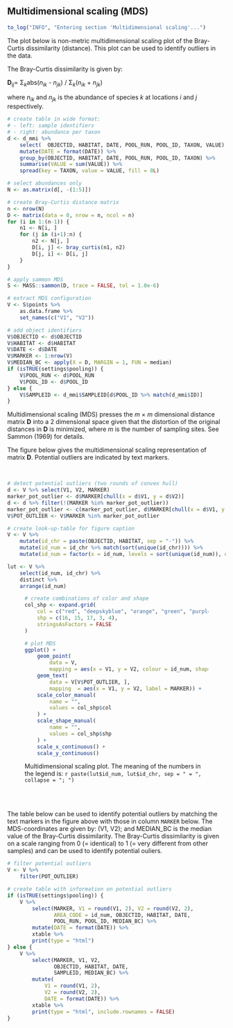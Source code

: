 
## Multidimensional scaling (MDS)

```r
to_log("INFO", "Entering section 'Multidimensional scaling'...")
```

The plot below is non-metric multidimensional scaling plot of the Bray-Curtis dissimilarity (distance). This plot can be used to identify outliers in the data. 

The Bray-Curtis dissimilarity is given by:

<b>D</b><sub>_ij_</sub>= &Sigma;<sub>_k_</sub>abs(_n_<sub>_ik_</sub> - _n_<sub>_jk_</sub>) / &Sigma;<sub>_k_</sub>(_n_<sub>_ik_</sub> + _n_<sub>_jk_</sub>)

where _n_<sub>_ik_</sub> and _n_<sub>_jk_</sub> is the abundance of species _k_ at locations _i_ and _j_ respectively.


```r
# create table in wide format: 
# - left: sample identifiers
# - right: abundance per taxon
d <- d_mmi %>%
    select(  OBJECTID, HABITAT, DATE, POOL_RUN, POOL_ID, TAXON, VALUE) %>%
    mutate(DATE = format(DATE)) %>%
    group_by(OBJECTID, HABITAT, DATE, POOL_RUN, POOL_ID, TAXON) %>%
    summarise(VALUE = sum(VALUE)) %>%
    spread(key = TAXON, value = VALUE, fill = 0L)

# select abundances only
N <- as.matrix(d[, -(1:5)])

# create Bray-Curtis distance matrix
n <- nrow(N)
D <- matrix(data = 0, nrow = n, ncol = n)
for (i in 1:(n-1)) {
    n1 <- N[i, ]
    for (j in (i+1):n) {
        n2 <- N[j, ]
        D[i, j] <- bray_curtis(n1, n2)
        D[j, i] <- D[i, j]
    }
}

# apply sammon MDS
S <- MASS::sammon(D, trace = FALSE, tol = 1.0e-6)

# extract MDS configuration
V <- S$points %>%
    as.data.frame %>%
    set_names(c("V1", "V2"))

# add object identifiers
V$OBJECTID <- d$OBJECTID
V$HABITAT <- d$HABITAT
V$DATE <- d$DATE
V$MARKER <- 1:nrow(V)
V$MEDIAN_BC <- apply(X = D, MARGIN = 1, FUN = median)
if (isTRUE(settings$pooling)) {
    V$POOL_RUN <- d$POOL_RUN
    V$POOL_ID <- d$POOL_ID
} else {
    V$SAMPLEID <- d_mmi$SAMPLEID[d$POOL_ID %>% match(d_mmi$ID)]
}

```

Multidimensional scaling (MDS) presses the _m_ &times; _m_ dimensional distance matrix <b>D</b> into a 2 dimensional space given that the distortion of the original distances in <b>D</b> is minimized, where _m_ is the number of sampling sites. See Sammon (1969) for details.

The figure below gives the multidimensional scaling representation of matrix <b>D</b>. Potential outliers are indicated by text markers.

<br>
```r
# detect potential outliers (two rounds of convex hull)
d <- V %>% select(V1, V2, MARKER)
marker_pot_outlier <- d$MARKER[chull(x = d$V1, y = d$V2)]
d <- d %>% filter(!(MARKER %in% marker_pot_outlier))
marker_pot_outlier <- c(marker_pot_outlier, d$MARKER[chull(x = d$V1, y = d$V2)])
V$POT_OUTLIER <- V$MARKER %in% marker_pot_outlier

# create look-up-table for figure caption
V <- V %>% 
    mutate(id_chr = paste(OBJECTID, HABITAT, sep = "-")) %>% 
    mutate(id_num = id_chr %>% match(sort(unique(id_chr)))) %>%
    mutate(id_num = factor(x = id_num, levels = sort(unique(id_num)), ordered = TRUE))

lut <- V %>% 
    select(id_num, id_chr) %>% 
    distinct %>%
    arrange(id_num)
```

<figure>

```r

# create combinations of color and shape
col_shp <- expand.grid(
    col = c("red", "deepskyblue", "orange", "green", "purple"),
    shp = c(16, 15, 17, 3, 4),
    stringsAsFactors = FALSE
)

# plot MDS
ggplot() +
    geom_point(
        data = V, 
        mapping = aes(x = V1, y = V2, colour = id_num, shape = id_num)) +
    geom_text(
        data = V[V$POT_OUTLIER, ],
        mapping  = aes(x = V1, y = V2, label = MARKER)) +
    scale_color_manual(
        name = "",
        values = col_shp$col
    ) +
    scale_shape_manual(
        name = "",
        values = col_shp$shp
    ) +
    scale_x_continuous() +
    scale_y_continuous()

```

<figcaption>Multidimensional scaling plot. The meaning of the numbers in the legend is: `r paste(lut$id_num, lut$id_chr, sep = " = ", collapse = "; ")`</figcaption>
</figure>
<br>
<br>

The table below can be used to identify potential outliers by matching the text markers in the figure above with those in column `MARKER` below. The MDS-coordinates are given by: (V1, V2); and MEDIAN_BC is the median value of the Bray-Curtis dissimilarity. The Bray-Curtis dissimilarity is given on a scale ranging from  0 (= identical) to 1 (= very different from other samples) and can be used to identify potential ouliers.

```r

# filter potential outliers
V <- V %>%
    filter(POT_OUTLIER)

# create table with information on potential outliers
if (isTRUE(settings$pooling)) {
    V %>%
        select(MARKER, V1 = round(V1, 2), V2 = round(V2, 2), 
               AREA_CODE = id_num, OBJECTID, HABITAT, DATE, 
               POOL_RUN, POOL_ID, MEDIAN_BC) %>%
        mutate(DATE = format(DATE)) %>%
        xtable %>% 
        print(type = "html")
} else {
    V %>%
        select(MARKER, V1, V2, 
               OBJECTID, HABITAT, DATE,
               SAMPLEID, MEDIAN_BC) %>%
        mutate(
            V1 = round(V1, 2),
            V2 = round(V2, 2),
            DATE = format(DATE)) %>%
        xtable %>% 
        print(type = "html", include.rownames = FALSE)
}
```